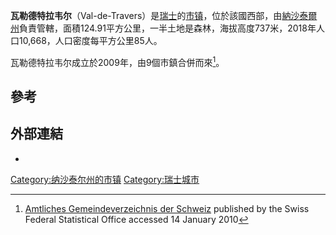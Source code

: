 {{Infobox Swiss town
 | subject_name		= {{PAGENAME}}<br/>Val-de-Travers
 | image_photo          = Vue du Val-de-Travers dans son écrin de verdure (Môtiers, le 20.07.2009)..jpg
 | municipality_name	= Val-de-Travers
 | municipality_type	= municipality
 | imagepath_coa	= GW-NE-Val-de-Travers.png
 | pixel_coa=
 | map			= 
 | languages		= French
 | canton		= 納沙泰爾州
 | iso-code-region 	= CH-NE
 | district		= {{le|瓦勒德特拉費區|Val-de-Travers (district)}}
 |coordinates = {{coord|46|54|N|6|36|E|display=inline,title}}
 |lat_NS=N|long_EW=E
 | postal_code		= 2112
 | municipality_code	= 6512
 | area			= 12.90
 | elevation		= 737
 |elevation_description= 
 | population		= 10,668
 |populationof = 2018-12-31
 | popofyear = 85/km2 (220/sq mi)
 | website		= www.val-de-travers.ch
 | mayor		= 
 |mayor_asof=
 |mayor_party=
 | mayor_title	= 
 |list_of_mayors	= 
 | places		= 
 | demonym		= 
 | neighboring_municipalities= 
 | twintowns		= 
|}}
'''瓦勒德特拉韦尔'''（Val-de-Travers）是[[瑞士|瑞士]]的[[市镇_(瑞士)|市镇]]，位於該國西部，由[[納沙泰爾州|納沙泰爾州]]負責管轄，面積124.91平方公里，一半土地是森林，海拔高度737米，2018年人口10,668，人口密度每平方公里85人。

瓦勒德特拉韦尔成立於2009年，由9個市鎮合併而來<ref name=Fusion>[http://www.bfs.admin.ch/bfs/portal/de/index/infothek/nomenklaturen/blank/blank/gem_liste/03.html Amtliches Gemeindeverzeichnis der Schweiz] {{Wayback|url=http://www.bfs.admin.ch/bfs/portal/de/index/infothek/nomenklaturen/blank/blank/gem_liste/03.html |date=20160917011754 }} published by the Swiss Federal Statistical Office {{de icon}} accessed 14 January 2010</ref>。

== 參考 ==
{{reflist}}

== 外部連結 ==
* {{HDS|2873|Boveresse}}

{{Authority control}}
{{Switzerland-geo-stub}}
{{DEFAULTSORT:Val-de-Travers}}
[[Category:纳沙泰尔州的市镇|Category:纳沙泰尔州的市镇]]
[[Category:瑞士城市|Category:瑞士城市]]
